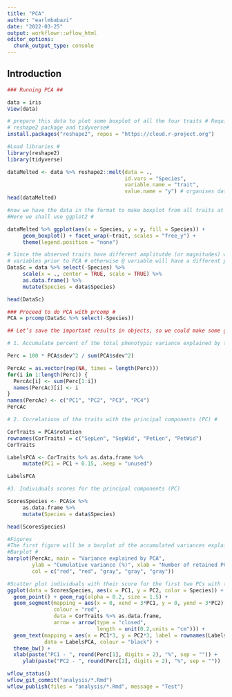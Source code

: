 ```yaml
---
title: "PCA"
author: "earlmbabazi"
date: "2022-03-25"
output: workflowr::wflow_html
editor_options:
  chunk_output_type: console
---
```


## Introduction

```r
### Running PCA ##

data = iris
View(data)

# prepare this data to plot some boxplot of all the four traits # Requires melt function of
# reshape2 package and tidyverse#
install.packages("reshape2", repos = "https://cloud.r-project.org")

#Load libraries #
library(reshape2) 
library(tidyverse)

dataMelted <- data %>% reshape2::melt(data = .,
                                      id.vars = "Species",
                                      variable.name = "trait",
                                      value.name = "y") # organises data into specified cols
head(dataMelted)

#now we have the data in the format to make boxplot from all traits at the same code line
#Here we shall use ggplot2 #

dataMelted %>% ggplot(aes(x = Species, y = y, fill = Species)) +
     geom_boxplot() + facet_wrap(~trait, scales = "free_y") +
     theme(legend.position = "none")

# Since the observed traits have different amplitutde (or magnitudes) we need to scale all
# variables prior to PCA # otherwise @ variable will have a different phenotypic variance #
DataSc = data %>% select(-Species) %>%
     scale(x = ., center = TRUE, scale = TRUE) %>%
     as.data.frame() %>% 
     mutate(Species = data$Species)

head(DataSc)

### Proceed to do PCA with prcomp #
PCA = prcomp(DataSc %>% select(-Species))

## Let’s save the important results in objects, so we could make some graphs with them.

# 1. Accumulate percent of the total phenotypic variance explained by the principal components (PC)

Perc = 100 * PCA$sdev^2 / sum(PCA$sdev^2)

PercAc = as.vector(rep(NA, times = length(Perc)))
for(i in 1:length(Perc)) {
  PercAc[i] <- sum(Perc[1:i])
  names(PercAc)[i] <- i
}
names(PercAc) <- c("PC1", "PC2", "PC3", "PC4")
PercAc

# 2. Correlations of the traits with the principal components (PC) #

CorTraits = PCA$rotation
rownames(CorTraits) = c("SepLen", "SepWid", "PetLen", "PetWid")
CorTraits

LabelsPCA <- CorTraits %>% as.data.frame %>%
     mutate(PC1 = PC1 + 0.15, .keep = "unused")

LabelsPCA

#3. Individuals scores for the principal components (PC)

ScoresSpecies <- PCA$x %>%
     as.data.frame %>% 
     mutate(Species = data$Species)

head(ScoresSpecies)

#Figures
#The first figure will be a barplot of the accumulated variances explained by the PC
#Barplot #
barplot(PercAc, main = "Variance explained by PCA",
        ylab = "Cumulative variance (%)", xlab = "Number of retained PCs",
        col = c("red", "red", "gray", "gray", "gray"))

#Scatter plot individuals with their score for the first two PCs with the correlation of the traits with the first two PCs #
ggplot(data = ScoresSpecies, aes(x = PC1, y = PC2, color = Species)) +
  geom_point() + geom_rug(alpha = 0.2, size = 1.5) +
  geom_segment(mapping = aes(x = 0, xend = 3*PC1, y = 0, yend = 3*PC2),
               colour = "red",
               data = CorTraits %>% as.data.frame,
               arrow = arrow(type = "closed",
                             length = unit(0.2,units = "cm"))) +
  geom_text(mapping = aes(x = PC1*3, y = PC2*3, label = rownames(LabelsPCA)),
            data = LabelsPCA, colour = "black") + 
  theme_bw() +
  xlab(paste("PC1 - ", round(Perc[1], digits = 2), "%", sep = "")) +
     ylab(paste("PC2 - ", round(Perc[2], digits = 2), "%", sep = ""))

wflow_status()
wflow_git_commit("analysis/*.Rmd")
wflow_publish(files = "analysis/*.Rmd", message = "Test")



```

